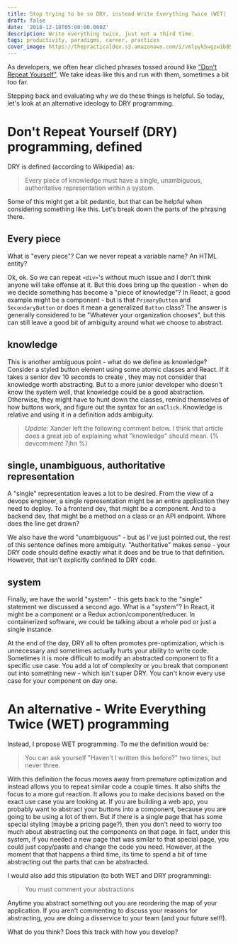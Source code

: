 ```yaml
---
title: Stop trying to be so DRY, instead Write Everything Twice (WET)
draft: false
date: '2018-12-18T05:00:00.000Z'
description: Write everything twice, just not a third time.
tags: productivity, paradigms, career, practices
cover_image: https://thepracticaldev.s3.amazonaws.com/i/vmlpyk5wgzw1b85g4j1f.jpg
---
```


As developers, we often hear cliched phrases tossed around like ["Don't Repeat Yourself"](https://en.wikipedia.org/wiki/Don%27t_repeat_yourself). We take ideas like this and run with them, sometimes a bit too far.

Stepping back and evaluating why we do these things is helpful. So today, let's look at an alternative ideology to DRY programming.

# Don't Repeat Yourself (DRY) programming, defined

DRY is defined (according to Wikipedia) as:

> Every piece of knowledge must have a single, unambiguous, authoritative representation within a system.

Some of this might get a bit pedantic, but that can be helpful when considering something like this. Let's break down the parts of the phrasing there.

## Every piece

What is "every piece"? Can we never repeat a variable name? An HTML entity?

Ok, ok. So we can repeat `<div>`'s without much issue and I don't think anyone will take offense at it. But this does bring up the question - when do we decide something has become a "piece of knowledge"? In React, a good example might be a component - but is that `PrimaryButton` and `SecondaryButton` or does it mean a generalized `Button` class? The answer is generally considered to be "Whatever your organization chooses", but this can still leave a good bit of ambiguity around what we choose to abstract.

## knowledge

This is another ambiguous point - what do we define as knowledge? Consider a styled button element using some atomic classes and React. If it takes a senior dev 10 seconds to create , they may not consider that knowledge worth abstracting. But to a more junior developer who doesn't know the system well, that knowledge could be a good abstraction. Otherwise, they might have to hunt down the classes, remind themselves of how buttons work, and figure out the syntax for an `onClick`. Knowledge is relative and using it in a definition adds ambiguity.

> _Update:_ Xander left the following comment below. I think that article does a great job of explaining what "knowledge" should mean.
> {% devcomment 7jhn %}

## single, unambiguous, authoritative representation

A "single" representation leaves a lot to be desired. From the view of a devops engineer, a single representation might be an entire application they need to deploy. To a frontend dev, that might be a component. And to a backend dev, that might be a method on a class or an API endpoint. Where does the line get drawn?

We also have the word "unambiguous" - but as I've just pointed out, the rest of this sentence defines more ambiguity. "Authoritative" makes sense - your DRY code should define exactly what it does and be true to that definition. However, that isn't explicitly confined to DRY code.

## system

Finally, we have the world "system" - this gets back to the "single" statement we discussed a second ago. What is a "system"? In React, it might be a component or a Redux action/component/reducer. In containerized software, we could be talking about a whole pod or just a single instance.

At the end of the day, DRY all to often promotes pre-optimization, which is unnecessary and sometimes actually hurts your ability to write code. Sometimes it is more difficult to modify an abstracted component to fit a specific use case. You add a lot of complexity or you break that component out into something new - which isn't super DRY. You can't know every use case for your component on day one.

# An alternative - Write Everything Twice (WET) programming

Instead, I propose WET programming. To me the definition would be:

> You can ask yourself "Haven't I written this before?" two times, but never three.

With this definition the focus moves away from premature optimization and instead allows you to repeat similar code a couple times. It also shifts the focus to a more gut reaction. It allows you to make decisions based on the exact use case you are looking at. If you are building a web app, you probably want to abstract your buttons into a component, because you are going to be using a lot of them. But if there is a single page that has some special styling (maybe a pricing page?), then you don't need to worry too much about abstracting out the components on that page. In fact, under this system, if you needed a new page that was similar to that special page, you could just copy/paste and change the code you need. However, at the moment that that happens a third time, its time to spend a bit of time abstracting out the parts that can be abstracted.

I would also add this stipulation (to both WET and DRY programming):

> You must comment your abstractions

Anytime you abstract something out you are reordering the map of your application. If you aren't commenting to discuss your reasons for abstracting, you are doing a disservice to your team (and your future self!).

What do you think? Does this track with how you develop?
